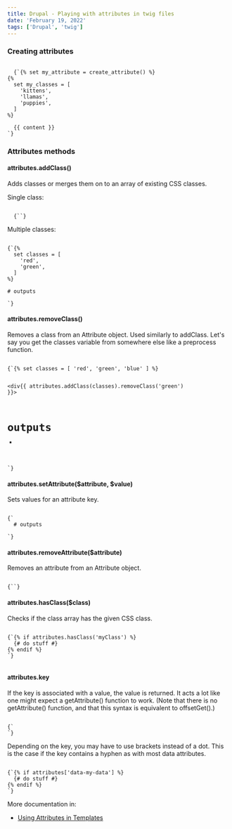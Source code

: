 ```yaml
---
title: Drupal - Playing with attributes in twig files
date: 'February 19, 2022'
tags: ['Drupal', 'twig']
---
```

### Creating attributes

<Code language="twig">
  {`{% set my_attribute = create_attribute() %}
{%
  set my_classes = [
    'kittens',
    'llamas',
    'puppies',
  ]
%}
<div{{ my_attribute.addClass(my_classes).setAttribute('id', 'myUniqueId') }}>
  {{ content }}
</div>`}
</Code>

### Attributes methods

#### attributes.addClass()

Adds classes or merges them on to an array of existing CSS classes.

Single class:

<Code language="twig">
  {`<div{{ attributes.addClass('my-class') }}></div>`}
</Code>

Multiple classes:

<Code language="twig">
{`{%
  set classes = [
    'red',
    'green',
  ]
%}
<div{{ attributes.addClass(classes) }}></div>
# outputs <div class="red green"></div>
`}
</Code>

#### attributes.removeClass()

Removes a class from an Attribute object. Used similarly to addClass. Let's say you get the classes variable from somewhere else like a preprocess function.

<Code language="twig">
{`{% set classes = [ 'red', 'green', 'blue' ] %}

<div{{ attributes.addClass(classes).removeClass('green') }}></div>
# outputs <div class="red blue"></div>.
`}
</Code>

#### attributes.setAttribute($attribute, $value)

Sets values for an attribute key.

<Code language="twig">
{`<div{{ attributes.setAttribute('id', 'myID') }}></div>
  # outputs <div id="myID"></div>
`}
</Code>

#### attributes.removeAttribute($attribute)

Removes an attribute from an Attribute object.

<Code language="twig">
{`<div{{ attributes.removeAttribute('id') }}></div>`}
</Code>

#### attributes.hasClass($class)

Checks if the class array has the given CSS class.

<Code language="twig">
{`{% if attributes.hasClass('myClass') %}
  {# do stuff #}
{% endif %}
`}
  </Code>

#### attributes.key

If the key is associated with a value, the value is returned. It acts a lot like one might expect a getAttribute() function to work. (Note that there is no getAttribute() function, and that this syntax is equivalent to offsetGet().)

<Code language="twig">
{`<div style="{{ attributes.style }}"></div>`}
</Code>

Depending on the key, you may have to use brackets instead of a dot. This is the case if the key contains a hyphen as with most data attributes.

<Code language="twig">
{`{% if attributes['data-my-data'] %}
  {# do stuff #}
{% endif %}
`}
</Code>

More documentation in:
- [Using Attributes in Templates](https://www.drupal.org/docs/8/theming-drupal-8/using-attributes-in-templates)
